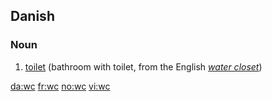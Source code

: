 ==Danish==

===Noun===
{{da-noun|g=n|et|wc|wc'et|wc'er|wc'erne}}

# [[toilet]] (bathroom with toilet, from the English ''[[water closet]]'')

[[da:wc]]
[[fr:wc]]
[[no:wc]]
[[vi:wc]]